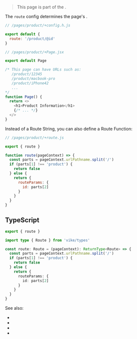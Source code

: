 
> This page is part of the <Link text="V1 design" href="/migration/v1-design" />.

The `route` config determines the page's <Link text="routing" href="/routing" />.

```js
// /pages/product/+config.h.js

export default {
  route: '/product/@id'
}
```

```js
// /pages/product/+Page.jsx

export default Page

/* This page can have URLs such as:
   /product/12345
   /product/macbook-pro
   /product/iPhone42
   ...
*/
function Page() {
  return <>
    <h1>Product Information</h1>
    {/* ... */}
  </>
}
```

Instead of a Route String, you can also define a Route Function:

```js
// /pages/product/+route.js

export { route }

function route(pageContext) => {
  const parts = pageContext.urlPathname.split('/')
  if (parts[1] !== 'product') {
    return false
  } else {
    return {
      routeParams: {
        id: parts[2]
      }
    }
  }
}
```

## TypeScript

```ts
export { route }

import type { Route } from 'vike/types'

const route: Route = (pageContext): ReturnType<Route> => {
  const parts = pageContext.urlPathname.split('/')
  if (parts[1] !== 'product') {
    return false
  } else {
    return {
      routeParams: {
        id: parts[2]
      }
    }
  }
}
```

<HookTypeScriptHints
  hookTypeName="RouteSync"
  wrongDefinition="const route: RouteSync = (pageContext) => {"
/>

See also:
 - <Link href="/routing" />
 - <Link href="/route-string" />
 - <Link href="/route-function" />
 - <Link href="/filesystem-routing" />

